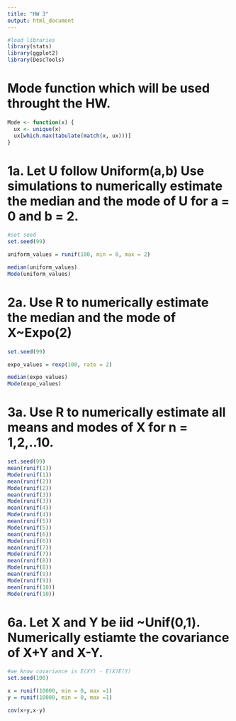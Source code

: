 ```yaml
---
title: "HW 3"
output: html_document
---
```


```r
#load libraries
library(stats)
library(ggplot2)
library(DescTools)
```

# Mode function which will be used throught the HW.
```r
Mode <- function(x) {
  ux <- unique(x)
  ux[which.max(tabulate(match(x, ux)))]
}
```


# 1a. Let U follow Uniform(a,b) Use simulations to numerically estimate the median and the mode of U for a = 0 and b = 2. 

```r
#set seed
set.seed(99)

uniform_values = runif(100, min = 0, max = 2)

median(uniform_values)
Mode(uniform_values)
```
# 2a. Use R to numerically estimate the median and the mode of X~Expo(2)

```r
set.seed(99)

expo_values = rexp(100, rate = 2)

median(expo_values)
Mode(expo_values)
```

# 3a. Use R to numerically estimate all means and modes of X for n = 1,2,..10.

```r
set.seed(99)
mean(runif(1))
Mode(runif(1))
mean(runif(2))
Mode(runif(2))
mean(runif(3))
Mode(runif(3))
mean(runif(4))
Mode(runif(4))
mean(runif(5))
Mode(runif(5))
mean(runif(6))
Mode(runif(6))
mean(runif(7))
Mode(runif(7))
mean(runif(8))
Mode(runif(8))
mean(runif(9))
Mode(runif(9))
mean(runif(10))
Mode(runif(10))
```

# 6a. Let X and Y be iid ~Unif(0,1). Numerically estiamte the covariance of X+Y and X-Y.

```r
#we know covariance is E(XY) - E(X)E(Y)
set.seed(100)

x = runif(10000, min = 0, max =1)
y = runif(10000, min = 0, max =1)

cov(x+y,x-y) 
```



